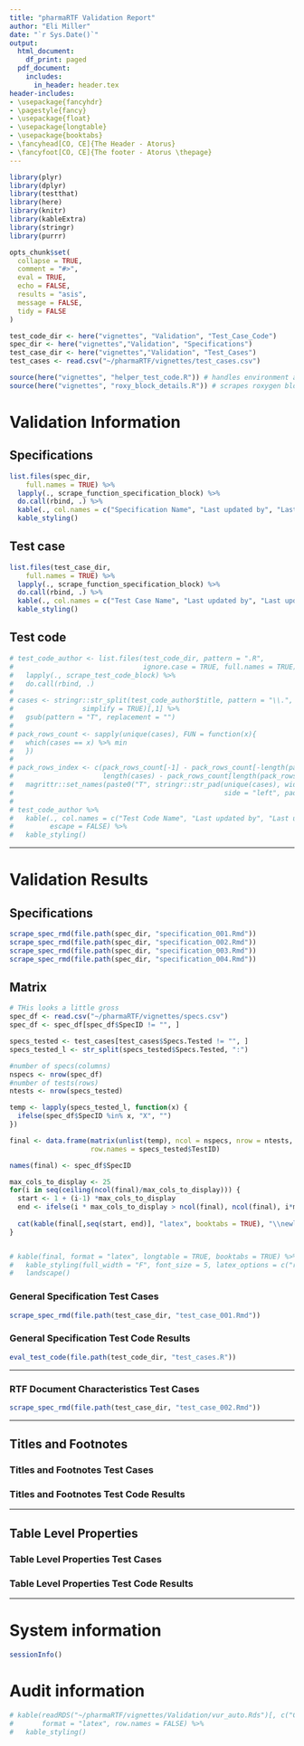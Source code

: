 ```yaml
---
title: "pharmaRTF Validation Report"
author: "Eli Miller"
date: "`r Sys.Date()`"
output:
  html_document:
    df_print: paged
  pdf_document:
    includes:
      in_header: header.tex
header-includes:
- \usepackage{fancyhdr}
- \pagestyle{fancy}
- \usepackage{float}
- \usepackage{longtable}
- \usepackage{booktabs}
- \fancyhead[CO, CE]{The Header - Atorus}
- \fancyfoot[CO, CE]{The footer - Atorus \thepage}
---
```

\newpage
\tableofcontents
\newpage
```r
library(plyr)
library(dplyr)
library(testthat)
library(here)
library(knitr)
library(kableExtra)
library(stringr)
library(purrr)

opts_chunk$set(
  collapse = TRUE,
  comment = "#>",
  eval = TRUE,
  echo = FALSE,
  results = "asis",
  message = FALSE,
  tidy = FALSE
)

test_code_dir <- here("vignettes", "Validation", "Test_Case_Code")
spec_dir <- here("vignettes","Validation", "Specifications")
test_case_dir <- here("vignettes","Validation", "Test_Cases")
test_cases <- read.csv("~/pharmaRTF/vignettes/test_cases.csv")

source(here("vignettes", "helper_test_code.R")) # handles environment and access to test_that contents
source(here("vignettes", "roxy_block_details.R")) # scrapes roxygen block for authorship details
```

# Validation Information
## Specifications
```r
list.files(spec_dir,
    full.names = TRUE) %>%
  lapply(., scrape_function_specification_block) %>%
  do.call(rbind, .) %>%
  kable(., col.names = c("Specification Name", "Last updated by", "Last updated date")) %>%
  kable_styling()
```

## Test case
```r
list.files(test_case_dir,
    full.names = TRUE) %>%
  lapply(., scrape_function_specification_block) %>%
  do.call(rbind, .) %>%
  kable(., col.names = c("Test Case Name", "Last updated by", "Last updated date")) %>%
  kable_styling()
```

## Test code
```r
# test_code_author <- list.files(test_code_dir, pattern = ".R",
#                                ignore.case = TRUE, full.names = TRUE) %>%
#   lapply(., scrape_test_code_block) %>%
#   do.call(rbind, .)
# 
# cases <- stringr::str_split(test_code_author$title, pattern = "\\.", n = 2,
#                 simplify = TRUE)[,1] %>%
#   gsub(pattern = "T", replacement = "")
# 
# pack_rows_count <- sapply(unique(cases), FUN = function(x){
#   which(cases == x) %>% min
#   })
# 
# pack_rows_index <- c(pack_rows_count[-1] - pack_rows_count[-length(pack_rows_count)],
#                      length(cases) - pack_rows_count[length(pack_rows_count)] + 1) %>%
#   magrittr::set_names(paste0("T", stringr::str_pad(unique(cases), width = 3,
#                                                    side = "left", pad = 0)))
# 
# test_code_author %>%
#   kable(., col.names = c("Test Code Name", "Last updated by", "Last updated date"),
#         escape = FALSE) %>%
#   kable_styling()
```

***
# Validation Results
## Specifications
```r
scrape_spec_rmd(file.path(spec_dir, "specification_001.Rmd"))
scrape_spec_rmd(file.path(spec_dir, "specification_002.Rmd"))
scrape_spec_rmd(file.path(spec_dir, "specification_003.Rmd"))
scrape_spec_rmd(file.path(spec_dir, "specification_004.Rmd"))
```

\newpage

\blandscape

## Matrix
```r

# THis looks a little gross
spec_df <- read.csv("~/pharmaRTF/vignettes/specs.csv")
spec_df <- spec_df[spec_df$SpecID != "", ]

specs_tested <- test_cases[test_cases$Specs.Tested != "", ]
specs_tested_l <- str_split(specs_tested$Specs.Tested, ":")

#number of specs(columns)
nspecs <- nrow(spec_df)
#number of tests(rows)
ntests <- nrow(specs_tested)

temp <- lapply(specs_tested_l, function(x) {
  ifelse(spec_df$SpecID %in% x, "X", "")
})

final <- data.frame(matrix(unlist(temp), ncol = nspecs, nrow = ntests, byrow = TRUE),
                    row.names = specs_tested$TestID)

names(final) <- spec_df$SpecID

max_cols_to_display <- 25
for(i in seq(ceiling(ncol(final)/max_cols_to_display))) {
  start <- 1 + (i-1) *max_cols_to_display
  end <- ifelse(i * max_cols_to_display > ncol(final), ncol(final), i*max_cols_to_display)
  
  cat(kable(final[,seq(start, end)], "latex", booktabs = TRUE), "\\newline")
}


# kable(final, format = "latex", longtable = TRUE, booktabs = TRUE) %>%
#   kable_styling(full_width = "F", font_size = 5, latex_options = c("repeat_header")) %>%
#   landscape()

```

\elandscape

\newpage

### General Specification Test Cases
```r
scrape_spec_rmd(file.path(test_case_dir, "test_case_001.Rmd"))
```

### General Specification Test Code Results
```r
eval_test_code(file.path(test_code_dir, "test_cases.R"))
```

***

### RTF Document Characteristics Test Cases
```r
scrape_spec_rmd(file.path(test_case_dir, "test_case_002.Rmd"))
```


***
## Titles and Footnotes

### Titles and Footnotes Test Cases

### Titles and Footnotes Test Code Results

***
## Table Level Properties

### Table Level Properties Test Cases

### Table Level Properties Test Code Results

***
# System information
```r
sessionInfo()
```

# Audit information
```r
# kable(readRDS("~/pharmaRTF/vignettes/Validation/vur_auto.Rds")[, c("CheckID", "OutputFile", "Response", "Log")],
#       format = "latex", row.names = FALSE) %>%
#   kable_styling()

```

